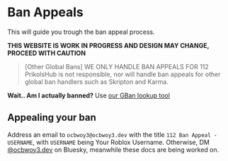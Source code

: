 # Ban Appeals
This will guide you trough the ban appeal process.

**THIS WEBSITE IS WORK IN PROGRESS AND DESIGN MAY CHANGE, PROCEED WITH CAUTION**

> [Other Global Bans]
> WE ONLY HANDLE BAN APPEALS FOR 112
> PrikolsHub is not responsible, nor will handle ban appeals for other global ban handlers such as Skripton and Karma.

**Wait.. Am I actually banned?**
Use [our GBan lookup tool](/lookup)

## Appealing your ban

Address an email to `ocbwoy3@ocbwoy3.dev` with the title `112 Ban Appeal - USERNAME`, with `USERNAME` being Your Roblox Username.
Otherwise, DM [@ocbwoy3.dev](https://bsky.app/profile/ocbwoy3.dev) on Bluesky, meanwhile these docs are being worked on.